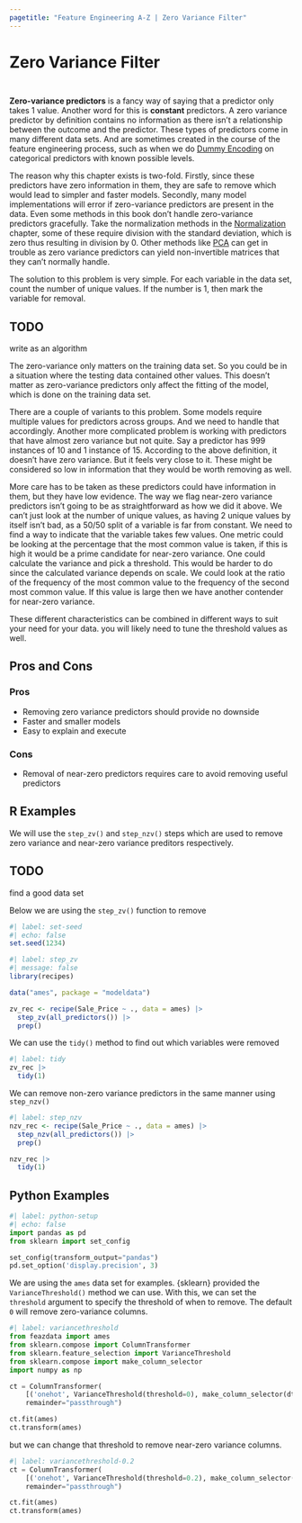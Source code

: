 ```yaml
---
pagetitle: "Feature Engineering A-Z | Zero Variance Filter"
---
```


# Zero Variance Filter {#sec-too-many-zv}

::: {style="visibility: hidden; height: 0px;"}
## Zero Variance Filter
:::

**Zero-variance predictors** is a fancy way of saying that a predictor only takes 1 value.
Another word for this is **constant** predictors.
A zero variance predictor by definition contains no information as there isn't a relationship between the outcome and the predictor.
These types of predictors come in many different data sets.
And are sometimes created in the course of the feature engineering process, such as when we do [Dummy Encoding](@sec-categorical-dummy) on categorical predictors with known possible levels.

The reason why this chapter exists is two-fold.
Firstly, since these predictors have zero information in them, they are safe to remove which would lead to simpler and faster models.
Secondly, many model implementations will error if zero-variance predictors are present in the data.
Even some methods in this book don't handle zero-variance predictors gracefully.
Take the normalization methods in the [Normalization](@sec-numeric-normalization) chapter, some of these require division with the standard deviation, which is zero thus resulting in division by 0.
Other methods like [PCA](@sec-too-many-pca) can get in trouble as zero variance predictors can yield non-invertible matrices that they can't normally handle.

The solution to this problem is very simple.
For each variable in the data set, count the number of unique values.
If the number is 1, then mark the variable for removal.

::: callout-caution
# TODO

write as an algorithm
:::

The zero-variance only matters on the training data set.
So you could be in a situation where the testing data contained other values.
This doesn't matter as zero-variance predictors only affect the fitting of the model, which is done on the training data set.

There are a couple of variants to this problem.
Some models require multiple values for predictors across groups.
And we need to handle that accordingly.
Another more complicated problem is working with predictors that have almost zero variance but not quite.
Say a predictor has 999 instances of 10 and 1 instance of 15.
According to the above definition, it doesn't have zero variance.
But it feels very close to it.
These might be considered so low in information that they would be worth removing as well.

More care has to be taken as these predictors could have information in them, but they have low evidence.
The way we flag near-zero variance predictors isn't going to be as straightforward as how we did it above.
We can't just look at the number of unique values, as having 2 unique values by itself isn't bad, as a 50/50 split of a variable is far from constant.
We need to find a way to indicate that the variable takes few values.
One metric could be looking at the percentage that the most common value is taken, if this is high it would be a prime candidate for near-zero variance.
One could calculate the variance and pick a threshold.
This would be harder to do since the calculated variance depends on scale.
We could look at the ratio of the frequency of the most common value to the frequency of the second most common value.
If this value is large then we have another contender for near-zero variance.

These different characteristics can be combined in different ways to suit your need for your data.
you will likely need to tune the threshold values as well.

## Pros and Cons

### Pros

-   Removing zero variance predictors should provide no downside
-   Faster and smaller models
-   Easy to explain and execute

### Cons

-   Removal of near-zero predictors requires care to avoid removing useful predictors

## R Examples

We will use the `step_zv()` and `step_nzv()` steps which are used to remove zero variance and near-zero variance preditors respectively.

::: callout-caution
# TODO

find a good data set
:::

Below we are using the `step_zv()` function to remove

```r
#| label: set-seed
#| echo: false 
set.seed(1234)
```

```r
#| label: step_zv
#| message: false
library(recipes)

data("ames", package = "modeldata")

zv_rec <- recipe(Sale_Price ~ ., data = ames) |>
  step_zv(all_predictors()) |>
  prep()
```

We can use the `tidy()` method to find out which variables were removed

```r
#| label: tidy
zv_rec |>
  tidy(1)
```

We can remove non-zero variance predictors in the same manner using `step_nzv()`

```r
#| label: step_nzv
nzv_rec <- recipe(Sale_Price ~ ., data = ames) |>
  step_nzv(all_predictors()) |>
  prep()

nzv_rec |>
  tidy(1)
```

## Python Examples

```python
#| label: python-setup
#| echo: false
import pandas as pd
from sklearn import set_config

set_config(transform_output="pandas")
pd.set_option('display.precision', 3)
```

We are using the `ames` data set for examples.
{sklearn} provided the `VarianceThreshold()` method we can use.
With this, we can set the `threshold` argument to specify the threshold of when to remove.
The default `0` will remove zero-variance columns.

```python
#| label: variancethreshold
from feazdata import ames
from sklearn.compose import ColumnTransformer
from sklearn.feature_selection import VarianceThreshold
from sklearn.compose import make_column_selector
import numpy as np

ct = ColumnTransformer(
    [('onehot', VarianceThreshold(threshold=0), make_column_selector(dtype_include=np.number))], 
    remainder="passthrough")

ct.fit(ames)
ct.transform(ames)
```

but we can change that threshold to remove near-zero variance columns.

```python
#| label: variancethreshold-0.2
ct = ColumnTransformer(
    [('onehot', VarianceThreshold(threshold=0.2), make_column_selector(dtype_include=np.number))], 
    remainder="passthrough")

ct.fit(ames)
ct.transform(ames)
```
